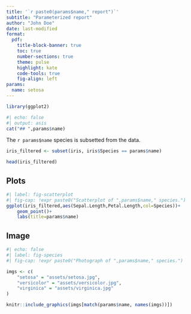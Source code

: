 ```yaml
---
title: '`r paste0(params$name," report")`'
subtitle: "Parameterized report"
author: "John Doe"
date: last-modified
format:
  pdf:
    title-block-banner: true
    toc: true
    number-sections: true
    theme: pulse
    highlight: kate
    code-tools: true
    fig-align: left
params:
  name: setosa
---
```


```r
library(ggplot2)
```

```r
#| echo: false
#| output: asis
cat("## ",params$name)
```

The `r params$name` species is subsetted from the data.

```r
iris_filtered <- subset(iris, iris$Species == params$name)
```

```r
head(iris_filtered)
```

## Plots

```r
#| label: fig-scatterplot
#| fig-cap: !expr paste0("Scatterplot of ",params$name," species.")
ggplot(iris_filtered,aes(Sepal.Length,Petal.Length,col=Species))+
    geom_point()+
    labs(title=params$name)
```

## Image

```r
#| echo: false
#| label: fig-species
#| fig-cap: !expr paste0("Photograph of ",params$name," species.")

imgs <- c(
    "setosa" = "assets/setosa.jpg",
    "versicolor" = "assets/versicolor.jpg",
    "virginica" = "assets/virginica.jpg"
)

knitr::include_graphics(imgs[match(params$name, names(imgs))])
```
